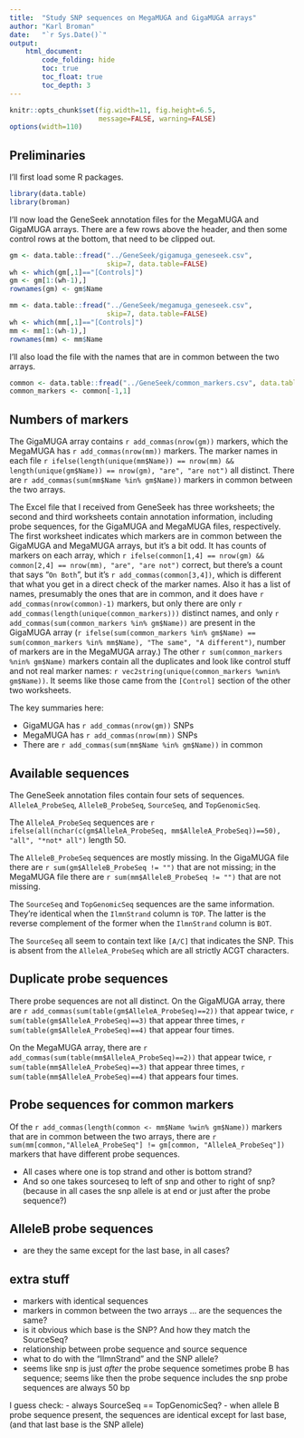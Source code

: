 ```yaml
---
title:  "Study SNP sequences on MegaMUGA and GigaMUGA arrays"
author: "Karl Broman"
date:   "`r Sys.Date()`"
output:
    html_document:
        code_folding: hide
        toc: true
        toc_float: true
        toc_depth: 3
---
```


```r
knitr::opts_chunk$set(fig.width=11, fig.height=6.5,
                      message=FALSE, warning=FALSE)
options(width=110)
```


## Preliminaries

I'll first load some R packages.

```r
library(data.table)
library(broman)
```

I'll now load the GeneSeek annotation files for the MegaMUGA and
GigaMUGA arrays. There are a few rows above the header, and then some control
rows at the bottom, that need to be clipped out.

```r
gm <- data.table::fread("../GeneSeek/gigamuga_geneseek.csv",
                        skip=7, data.table=FALSE)
wh <- which(gm[,1]=="[Controls]")
gm <- gm[1:(wh-1),]
rownames(gm) <- gm$Name

mm <- data.table::fread("../GeneSeek/megamuga_geneseek.csv",
                        skip=7, data.table=FALSE)
wh <- which(mm[,1]=="[Controls]")
mm <- mm[1:(wh-1),]
rownames(mm) <- mm$Name
```

I'll also load the file with the names that are in common between the
two arrays.

```r
common <- data.table::fread("../GeneSeek/common_markers.csv", data.table=FALSE)
common_markers <- common[-1,1]
```

## Numbers of markers

The GigaMUGA array contains `r add_commas(nrow(gm))` markers, which
the MegaMUGA has `r add_commas(nrow(mm))` markers.
The marker names in each file
`r ifelse(length(unique(mm$Name)) == nrow(mm) && length(unique(gm$Name)) == nrow(gm), "are", "are not")`
all distinct.
There are `r add_commas(sum(mm$Name %in% gm$Name))` markers in common between
the two arrays.

The Excel file that I received from GeneSeek has three worksheets;
the second and third worksheets contain annotation information, including probe
sequences, for the GigaMUGA and MegaMUGA files, respectively. The first worksheet
indicates which markers are in common between the GigaMUGA and MegaMUGA arrays,
but it's a bit odd. It has counts of markers on each array, which
`r ifelse(common[1,4] == nrow(gm) && common[2,4] == nrow(mm), "are", "are not")`
correct, but there's a count that says "`On Both`",
but it's `r add_commas(common[3,4])`, which is different that what you get in a
direct check of the marker names. Also it has a list of names,
presumably the ones that are in common, and it does have
`r add_commas(nrow(common)-1)` markers, but only there are only
`r add_commas(length(unique(common_markers)))` distinct names, and only
`r add_commas(sum(common_markers %in% gm$Name))` are present in the GigaMUGA
array (`r ifelse(sum(common_markers %in% gm$Name) == sum(common_markers %in% mm$Name), "The same", "A different")`,
number of markers are in the MegaMUGA array.)
The other `r sum(common_markers %nin% gm$Name)` markers contain all
the duplicates and look like control stuff and not real marker names:
`r vec2string(unique(common_markers %wnin% gm$Name))`.
It seems like those came from the `[Control]` section of the other two
worksheets.

The key summaries here:

- GigaMUGA has `r add_commas(nrow(gm))` SNPs
- MegaMUGA has `r add_commas(nrow(mm))` SNPs
- There are `r add_commas(sum(mm$Name %in% gm$Name))` in common


## Available sequences

The GeneSeek annotation files contain four sets of sequences.
`AlleleA_ProbeSeq`, `AlleleB_ProbeSeq`, `SourceSeq`, and `TopGenomicSeq`.

The `AlleleA_ProbeSeq` sequences are
`r ifelse(all(nchar(c(gm$AlleleA_ProbeSeq, mm$AlleleA_ProbeSeq))==50), "all", "*not* all")`
length 50.

The `AlleleB_ProbeSeq` sequences are mostly missing. In the GigaMUGA file there
are `r sum(gm$AlleleB_ProbeSeq != "")` that are not missing; in the MegaMUGA file there
are `r sum(mm$AlleleB_ProbeSeq != "")` that are not missing.

The `SourceSeq` and `TopGenomicSeq` sequences are the same
information. They're identical when the `IlmnStrand` column is `TOP`.
The latter is the reverse complement of the former when the
`IlmnStrand` column is `BOT`.

The `SourceSeq` all seem to contain text like `[A/C]` that indicates
the SNP. This is absent from the `AlleleA_ProbeSeq` which are all
strictly ACGT characters.

## Duplicate probe sequences

There probe sequences are not all distinct. On the GigaMUGA array,
there are `r add_commas(sum(table(gm$AlleleA_ProbeSeq)==2))` that
appear twice, `r sum(table(gm$AlleleA_ProbeSeq)==3)` that appear three
times, `r sum(table(gm$AlleleA_ProbeSeq)==4)` that appear four times.

On the MegaMUGA array,
there are `r add_commas(sum(table(mm$AlleleA_ProbeSeq)==2))` that
appear twice, `r sum(table(mm$AlleleA_ProbeSeq)==3)` that appear three
times, `r sum(table(mm$AlleleA_ProbeSeq)==4)` that appears four times.

## Probe sequences for common markers

Of the `r add_commas(length(common <- mm$Name %win% gm$Name))` markers
that are in common between the two arrays, there are
`r sum(mm[common,"AlleleA_ProbeSeq"] != gm[common, "AlleleA_ProbeSeq"])`
markers that have different probe sequences.

- All cases where one is top strand and other is bottom strand?
- And so one takes sourceseq to left of snp and other to right of snp?
  (because in all cases the snp allele is at end or just after the
  probe sequence?)

## AlleleB probe sequences

- are they the same except for the last base, in all cases?


## extra stuff

- markers with identical sequences
- markers in common between the two arrays ... are the sequences the same?
- is it obvious which base is the SNP? And how they match the SourceSeq?
- relationship between probe sequence and source sequence
- what to do with the "IlmnStrand" and the SNP allele?
- seems like snp is just *after* the probe sequence
  sometimes probe B has sequence; seems like then the probe sequence includes the snp
  probe sequences are always 50 bp

I guess check:
- always SourceSeq == TopGenomicSeq?
- when allele B probe sequence present, the sequences are identical except for last base,
  (and that last base is the SNP allele)
